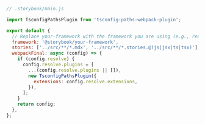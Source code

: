 ```js
// .storybook/main.js

import TsconfigPathsPlugin from 'tsconfig-paths-webpack-plugin';

export default {
  // Replace your-framework with the framework you are using (e.g., react-webpack5, vue3-vite)
  framework: '@storybook/your-framework',
  stories: ['../src/**/*.mdx', '../src/**/*.stories.@(js|jsx|ts|tsx)'],
  webpackFinal: async (config) => {
    if (config.resolve) {
      config.resolve.plugins = [
        ...(config.resolve.plugins || []),
        new TsconfigPathsPlugin({
          extensions: config.resolve.extensions,
        }),
      ];
    }
    return config;
  },
};
```
